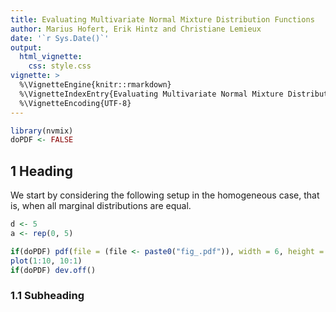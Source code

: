 ```yaml
---
title: Evaluating Multivariate Normal Mixture Distribution Functions
author: Marius Hofert, Erik Hintz and Christiane Lemieux
date: '`r Sys.Date()`'
output:
  html_vignette:
    css: style.css
vignette: >
  %\VignetteEngine{knitr::rmarkdown}
  %\VignetteIndexEntry{Evaluating Multivariate Normal Mixture Distribution Functions}
  %\VignetteEncoding{UTF-8}
---
```

```r
library(nvmix)
doPDF <- FALSE
```


## 1 Heading

We start by considering the following setup in the homogeneous case, that is, when
all marginal distributions are equal.
```r
d <- 5
a <- rep(0, 5)
```

```r
if(doPDF) pdf(file = (file <- paste0("fig_.pdf")), width = 6, height = 6)
plot(1:10, 10:1)
if(doPDF) dev.off()
```

### 1.1 Subheading

